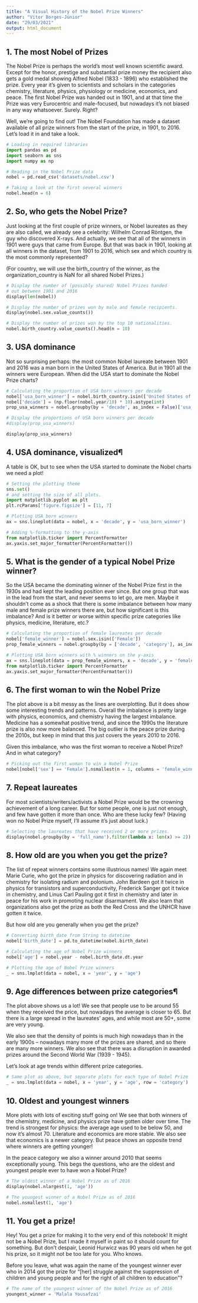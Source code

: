 ```yaml
---
title: "A Visual History of the Nobel Prize Winners"
author: "Vitor Borges-Júnior"
date: "29/03/2021"
output: html_document
---
```


## **1. The most Nobel of Prizes**


The Nobel Prize is perhaps the world's most well known scientific award. Except for the honor, prestige and substantial prize money the recipient also gets a gold medal showing Alfred Nobel (1833 - 1896) who established the prize. Every year it's given to scientists and scholars in the categories chemistry, literature, physics, physiology or medicine, economics, and peace. The first Nobel Prize was handed out in 1901, and at that time the Prize was very Eurocentric and male-focused, but nowadays it's not biased in any way whatsoever. Surely. Right?

Well, we're going to find out! The Nobel Foundation has made a dataset available of all prize winners from the start of the prize, in 1901, to 2016. Let's load it in and take a look.

```python
# Loading in required libraries
import pandas as pd
import seaborn as sns
import numpy as np

# Reading in the Nobel Prize data
nobel = pd.read_csv('datasets/nobel.csv')

# Taking a look at the first several winners
nobel.head(n = 6)
```

## **2. So, who gets the Nobel Prize?**

Just looking at the first couple of prize winners, or Nobel laureates as they are also called, we already see a celebrity: Wilhelm Conrad Röntgen, the guy who discovered X-rays. And actually, we see that all of the winners in 1901 were guys that came from Europe. But that was back in 1901, looking at all winners in the dataset, from 1901 to 2016, which sex and which country is the most commonly represented?

(For country, we will use the birth_country of the winner, as the organization_country is NaN for all shared Nobel Prizes.)

```python
# Display the number of (possibly shared) Nobel Prizes handed
# out between 1901 and 2016
display(len(nobel))

# Display the number of prizes won by male and female recipients.
display(nobel.sex.value_counts())

# Display the number of prizes won by the top 10 nationalities.
nobel.birth_country.value_counts().head(n = 10)
```

## **3. USA dominance**

Not so surprising perhaps: the most common Nobel laureate between 1901 and 2016 was a man born in the United States of America. But in 1901 all the winners were European. When did the USA start to dominate the Nobel Prize charts?

```python
# Calculating the proportion of USA born winners per decade
nobel['usa_born_winner'] = nobel.birth_country.isin(['United States of America'])
nobel['decade'] = (np.floor(nobel.year/10) * 10).astype(int)
prop_usa_winners = nobel.groupby(by = 'decade', as_index = False)['usa_born_winner'].mean()

# Display the proportions of USA born winners per decade
#display(prop_usa_winners)

display(prop_usa_winners)
```

## **4. USA dominance, visualized¶**

A table is OK, but to see when the USA started to dominate the Nobel charts we need a plot!

```python
# Setting the plotting theme
sns.set()
# and setting the size of all plots.
import matplotlib.pyplot as plt
plt.rcParams['figure.figsize'] = [11, 7]

# Plotting USA born winners 
ax = sns.lineplot(data = nobel, x = 'decade', y = 'usa_born_winner')

# Adding %-formatting to the y-axis
from matplotlib.ticker import PercentFormatter
ax.yaxis.set_major_formatter(PercentFormatter())
```

## **5. What is the gender of a typical Nobel Prize winner?**

So the USA became the dominating winner of the Nobel Prize first in the 1930s and had kept the leading position ever since. But one group that was in the lead from the start, and never seems to let go, are men. Maybe it shouldn't come as a shock that there is some imbalance between how many male and female prize winners there are, but how significant is this imbalance? And is it better or worse within specific prize categories like physics, medicine, literature, etc.?

```python
# Calculating the proportion of female laureates per decade
nobel['female_winner'] = nobel.sex.isin(['Female'])
prop_female_winners = nobel.groupby(by = ['decade', 'category'], as_index = False)['female_winner'].mean()

# Plotting USA born winners with % winners on the y-axis
ax = sns.lineplot(data = prop_female_winners, x = 'decade', y = 'female_winner', hue = 'category')
from matplotlib.ticker import PercentFormatter
ax.yaxis.set_major_formatter(PercentFormatter())
```

## **6. The first woman to win the Nobel Prize**

The plot above is a bit messy as the lines are overplotting. But it does show some interesting trends and patterns. Overall the imbalance is pretty large with physics, economics, and chemistry having the largest imbalance. Medicine has a somewhat positive trend, and since the 1990s the literature prize is also now more balanced. The big outlier is the peace prize during the 2010s, but keep in mind that this just covers the years 2010 to 2016.

Given this imbalance, who was the first woman to receive a Nobel Prize? And in what category?

```python
# Picking out the first woman to win a Nobel Prize
nobel[nobel['sex'] == 'Female'].nsmallest(n = 1, columns = 'female_winner')
```

## **7. Repeat laureates**

For most scientists/writers/activists a Nobel Prize would be the crowning achievement of a long career. But for some people, one is just not enough, and few have gotten it more than once. Who are these lucky few? (Having won no Nobel Prize myself, I'll assume it's just about luck.)

```python
# Selecting the laureates that have received 2 or more prizes.
display(nobel.groupby(by = 'full_name').filter(lambda x: len(x) >= 2))
```

## **8. How old are you when you get the prize?**

The list of repeat winners contains some illustrious names! We again meet Marie Curie, who got the prize in physics for discovering radiation and in chemistry for isolating radium and polonium. John Bardeen got it twice in physics for transistors and superconductivity, Frederick Sanger got it twice in chemistry, and Linus Carl Pauling got it first in chemistry and later in peace for his work in promoting nuclear disarmament. We also learn that organizations also get the prize as both the Red Cross and the UNHCR have gotten it twice.

But how old are you generally when you get the prize?

```python
# Converting birth_date from String to datetime
nobel['birth_date'] = pd.to_datetime(nobel.birth_date)

# Calculating the age of Nobel Prize winners
nobel['age'] = nobel.year - nobel.birth_date.dt.year

# Plotting the age of Nobel Prize winners
_ = sns.lmplot(data = nobel, x = 'year', y = 'age')
```

## **9. Age differences between prize categories¶**

The plot above shows us a lot! We see that people use to be around 55 when they received the price, but nowadays the average is closer to 65. But there is a large spread in the laureates' ages, and while most are 50+, some are very young.

We also see that the density of points is much high nowadays than in the early 1900s -- nowadays many more of the prizes are shared, and so there are many more winners. We also see that there was a disruption in awarded prizes around the Second World War (1939 - 1945).

Let's look at age trends within different prize categories.

```python
# Same plot as above, but separate plots for each type of Nobel Prize
_ = sns.lmplot(data = nobel, x = 'year', y = 'age', row = 'category')
```

## **10. Oldest and youngest winners**

More plots with lots of exciting stuff going on! We see that both winners of the chemistry, medicine, and physics prize have gotten older over time. The trend is strongest for physics: the average age used to be below 50, and now it's almost 70. Literature and economics are more stable. We also see that economics is a newer category. But peace shows an opposite trend where winners are getting younger!

In the peace category we also a winner around 2010 that seems exceptionally young. This begs the questions, who are the oldest and youngest people ever to have won a Nobel Prize?

```python
# The oldest winner of a Nobel Prize as of 2016
display(nobel.nlargest(1, 'age'))

# The youngest winner of a Nobel Prize as of 2016
nobel.nsmallest(1, 'age')
```

## **11. You get a prize!**

Hey! You get a prize for making it to the very end of this notebook! It might not be a Nobel Prize, but I made it myself in paint so it should count for something. But don't despair, Leonid Hurwicz was 90 years old when he got his prize, so it might not be too late for you. Who knows.

Before you leave, what was again the name of the youngest winner ever who in 2014 got the prize for "[her] struggle against the suppression of children and young people and for the right of all children to education"?

```python
# The name of the youngest winner of the Nobel Prize as of 2016
youngest_winner = 'Malala Yousafzai'
```

